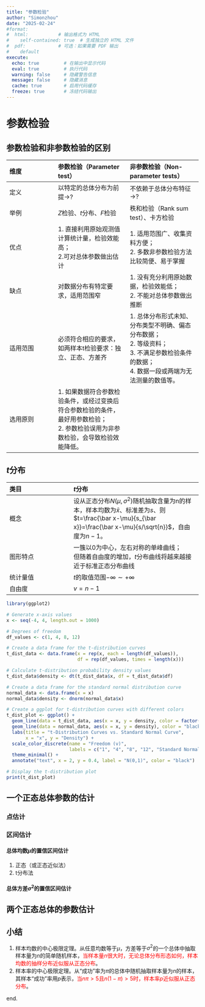 ```yaml
---
title: "参数检验"
author: "Simonzhou"
date: "2025-02-24"
#format: 
#  html:           # 输出格式为 HTML
#    self-contained: true  # 生成独立的 HTML 文件
#  pdf:            # 可选：如果需要 PDF 输出
#    default
execute:
  echo: true         # 在输出中显示代码
  eval: true         # 执行代码
  warning: false     # 隐藏警告信息
  message: false     # 隐藏消息
  cache: true        # 启用代码缓存
  freeze: true       # 冻结代码输出
---
```


# 参数检验

## 参数检验和非参数检验的区别

| 维度 | 参数检验（Parameter test） | 非参数检验（Non-parameter tests） |
|:-----------------|:--------------------------|:--------------------------|
| 定义 | 以特定的总体分布为前提$\rightarrow$? | 不依赖于总体分布特征$\rightarrow$? |
| 举例 | $Z$检验、$t$分布、$F$检验 | 秩和检验（Rank sum test）、卡方检验 |
| 优点 | 1\. 直接利用原始观测值计算统计量，检验效能高；<br>2.可对总体参数做出估计 | 1\. 适用范围广、收集资料方便；<br>2. 多数非参数检验方法比较简便、易于掌握 |
| 缺点 | 对数据分布有特定要求，适用范围窄 | 1\. 没有充分利用原始数据，检验效能低；<br>2. 不能对总体参数做出推断 |
| 适用范围 | 必须符合相应的要求，如两样本t检验要求：独立、正态、方差齐 | 1\. 总体分布形式未知、分布类型不明确、偏态分布数据；<br>2. 等级资料；<br>3. 不满足参数检验条件的数据；<br>4. 数据一段或两端为无法测量的数值等。 |
| 选用原则 | 1\. 如果数据符合参数检验条件，或经过变换后符合参数检验的条件，最好用参数检验；<br>2. 参数检验误用为非参数检验，会导致检验效能降低。 |  |

## $t$分布

| 类目 | $t$分布 |
|:-----------------------|:----------------------------------------------|
| 概念 | 设从正态分布$N(\mu,\sigma^2)$随机抽取含量为n的样本，样本均数为$\bar x$、标准差为$s$、则$t=\frac{\bar x-\mu}{s_{\bar x}}=\frac{\bar x-\mu}{s/\sqrt{n}}$，自由度为$n-1$。 |
| 图形特点 | 一簇以0为中心，左右对称的单峰曲线；<br> 但随着自由度的增加，$t$分布曲线将越来越接近于标准正态分布曲线 |
| 统计量值 | $t$的取值范围$-\infty \sim +\infty$ |
| 自由度 | $v=n-1$ |

```r
library(ggplot2)

# Generate x-axis values
x <- seq(-4, 4, length.out = 1000)

# Degrees of freedom
df_values <- c(1, 4, 8, 12)

# Create a data frame for the t-distribution curves
t_dist_data <- data.frame(x = rep(x, each = length(df_values)),
                          df = rep(df_values, times = length(x)))

# Calculate t-distribution probability density values
t_dist_data$density <- dt(t_dist_data$x, df = t_dist_data$df)

# Create a data frame for the standard normal distribution curve
normal_data <- data.frame(x = x)
normal_data$density <- dnorm(normal_data$x)

# Create a ggplot for t-distribution curves with different colors
t_dist_plot <- ggplot() +
  geom_line(data = t_dist_data, aes(x = x, y = density, color = factor(df)), size = 1) +
  geom_line(data = normal_data, aes(x = x, y = density), color = "black", size = 1, linetype = "dashed") +
  labs(title = "t-Distribution Curves vs. Standard Normal Curve",
       x = "x", y = "Density") +
  scale_color_discrete(name = "Freedom (v)",
                       labels = c("1", "4", "8", "12", "Standard Normal")) +
  theme_minimal() +
  annotate("text", x = 2, y = 0.4, label = "N(0,1)", color = "black")

# Display the t-distribution plot
print(t_dist_plot)
```

## 一个正态总体参数的估计

### 点估计

### 区间估计

#### 总体均数$\mu$的置信区间估计

1.  正态（或正态近似法）
2.  t分布法

#### 总体方差$\sigma^2$的置信区间估计

## 两个正态总体的参数估计

## 小结

1.  样本均数的中心极限定理。从任意均数等于$\mu$，方差等于$\sigma^2$的一个总体中抽取样本量为$n$的简单随机样本，<font color=Red>当样本量$n$很大时，无论总体分布形态如何，样本均数的抽样分布近似服从正态分布</font>。
2.  样本率的中心极限定理。从“成功”率为$\pi$的总体中随机抽取样本量为$n$的样本，其样本“成功”率用$p$表示，<font color=Red>当$n\pi>5$且$n(1-\pi)>5$时，样本率$p$近似服从正态分布</font>。

end.